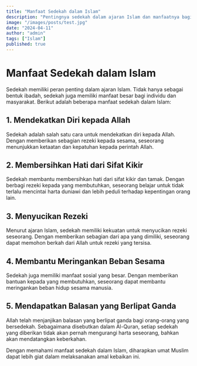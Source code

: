 ```yaml
---
title: "Manfaat Sedekah dalam Islam"
description: "Pentingnya sedekah dalam ajaran Islam dan manfaatnya bagi individu dan masyarakat."
image: "/images/posts/test.jpg"
date: "2024-04-11"
author: "admin"
tags: ["Islam"]
published: true
---
```


# Manfaat Sedekah dalam Islam

Sedekah memiliki peran penting dalam ajaran Islam. Tidak hanya sebagai bentuk ibadah, sedekah juga memiliki manfaat besar bagi individu dan masyarakat. Berikut adalah beberapa manfaat sedekah dalam Islam:

## 1. Mendekatkan Diri kepada Allah

Sedekah adalah salah satu cara untuk mendekatkan diri kepada Allah. Dengan memberikan sebagian rezeki kepada sesama, seseorang menunjukkan ketaatan dan kepatuhan kepada perintah Allah.

## 2. Membersihkan Hati dari Sifat Kikir

Sedekah membantu membersihkan hati dari sifat kikir dan tamak. Dengan berbagi rezeki kepada yang membutuhkan, seseorang belajar untuk tidak terlalu mencintai harta duniawi dan lebih peduli terhadap kepentingan orang lain.

## 3. Menyucikan Rezeki

Menurut ajaran Islam, sedekah memiliki kekuatan untuk menyucikan rezeki seseorang. Dengan memberikan sebagian dari apa yang dimiliki, seseorang dapat memohon berkah dari Allah untuk rezeki yang tersisa.

## 4. Membantu Meringankan Beban Sesama

Sedekah juga memiliki manfaat sosial yang besar. Dengan memberikan bantuan kepada yang membutuhkan, seseorang dapat membantu meringankan beban hidup sesama manusia.

## 5. Mendapatkan Balasan yang Berlipat Ganda

Allah telah menjanjikan balasan yang berlipat ganda bagi orang-orang yang bersedekah. Sebagaimana disebutkan dalam Al-Quran, setiap sedekah yang diberikan tidak akan pernah mengurangi harta seseorang, bahkan akan mendatangkan keberkahan.

Dengan memahami manfaat sedekah dalam Islam, diharapkan umat Muslim dapat lebih giat dalam melaksanakan amal kebaikan ini.
